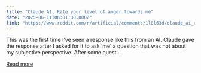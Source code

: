 ```yaml
---
title: "Claude AI, Rate your level of anger towards me"
date: "2025-06-11T06:01:30.000Z"
link: "https://www.reddit.com/r/artificial/comments/1l8l63d/claude_ai_rate_your_level_of_anger_towards_me/"
---
```


This was the first time I’ve seen a response like this from an AI. Claude gave the response after I asked for it to ask ‘me’ a question that was not about my subjective perspective. 
 After some quest...

[Read more](https://www.reddit.com/r/artificial/comments/1l8l63d/claude_ai_rate_your_level_of_anger_towards_me/)
